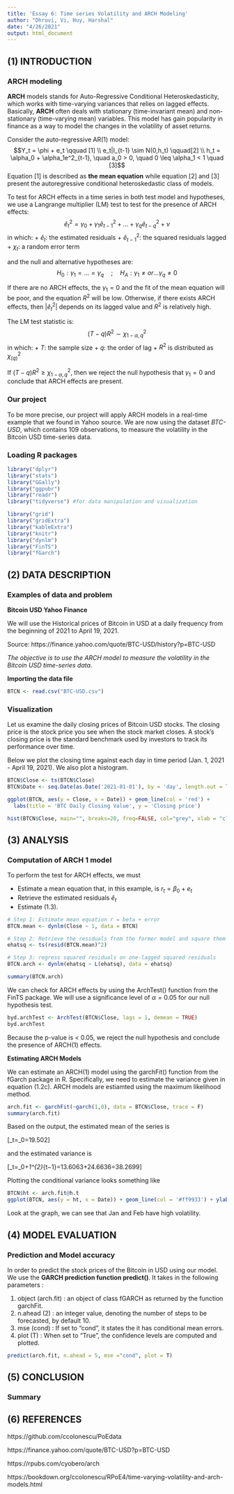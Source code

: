 ```yaml
---
title: 'Essay 6: Time series Volatility and ARCH Modeling'
author: "Dhruvi, Vi, Huy, Harshal"
date: "4/26/2021"
output: html_document
---
```


## (1) INTRODUCTION

### ARCH modeling 
**ARCH** models stands for Auto-Regressive Conditional Heteroskedasticity, which works with time-varying variances that relies on lagged effects. Basically, **ARCH** often deals with stationary (time-invariant mean) and non-stationary (time-varying mean) variables. This model has gain popularity in finance as a way to model the changes in the volatility of asset returns.

Consider the auto-regressive AR(1) model:
$$Y_t = \phi + e_t  \qquad [1] \\ 
e_t|I_{t-1} \sim N(0,h_t)  \qquad[2] \\
h_t = \alpha_0 + \alpha_1e^2_{t-1}, \quad a_0 > 0, \quad 0 \leq \alpha_1 < 1 \quad [3]$$ 
Equation [1] is described as **the mean equation** while equation [2] and [3] present the autoregressive conditional heteroskedastic class of models.

To test for ARCH effects in a time series in both test model and hypotheses, we use a Langrange multiplier (LM) test to test for the presence of ARCH effects:
$$ \hat{e}^2_t = \gamma_0 + \gamma_1\hat{e}^2_{t-1} +...+ \gamma_q\hat{e}^2_{t-q} + \nu
$$
in which:
  + $\hat{e}_t$: the estimated residuals
  + $\hat{e}^2_{t-1}$: the squared residuals lagged
  + $\chi_t$: a random error term

and the null and alternative hypotheses are:
$$H_0 : \gamma_1 = ... =  \gamma_q \quad ; \quad H_A :  \gamma_1 \ne or ... \gamma_q \ne 0$$

If there are no ARCH effects, the $\gamma_1 = 0$ and the fit of the mean equation will be poor, and the equation $R^2$ will be low. Otherwise, if there exists ARCH effects, then $|\hat{e}^2_t|$ depends on its lagged value and $R^2$ is relatively high.

The LM test statistic is:
$$(T-q)R^2 \sim \chi^2_{1-\alpha,q}$$
in which:
  + *T*: the sample size
  + *q*: the order of lag
  + $R^2$ is distributed as $\chi^2_{(q)}$

If $(T-q)R^2 \geq \chi^2_{1-\alpha,q}$, then we reject the null hypothesis that $\gamma_1 = 0$ and conclude that ARCH effects are present.


### Our project 
To be more precise, our project will apply ARCH models in a real-time example that we found in Yahoo source. We are now using the dataset *BTC-USD*, which contains 109 observations, to measure the volatility in the Bitcoin USD time-series data.

### Loading R packages

```r
library("dplyr")
library("stats")
library("GGally")
library("ggpubr")
library("readr")
library("tidyverse") #for data manipulation and visualization

library("grid")
library("gridExtra")
library("kableExtra")
library("knitr")
library("dynlm")
library("FinTS")
library("fGarch")
```

## (2) DATA DESCRIPTION

### Examples of data and problem

**Bitcoin USD Yahoo Finance**

We will use the Historical prices of Bitcoin in USD at a daily frequency from the beginning of 2021 to April 19, 2021.

Source: https://finance.yahoo.com/quote/BTC-USD/history?p=BTC-USD

*The objective is to use the ARCH model to measure the volatility in the Bitcoin USD time-series data.*

**Importing the data file**

```r
BTCN <- read.csv("BTC-USD.csv")
```

### Visualization

Let us examine the daily closing prices of Bitcoin USD stocks. The closing price is the stock price you see when the stock market closes. A stock's closing price is the standard benchmark used by investors to track its performance over time. 

Below we plot the closing time against each day in time period (Jan. 1, 2021 - April 19, 2021). We also plot a histogram.

```r
BTCN$Close <- ts(BTCN$Close)
BTCN$Date <- seq.Date(as.Date('2021-01-01'), by = 'day', length.out = length(BTCN$Close))

ggplot(BTCN, aes(y = Close, x = Date)) + geom_line(col = 'red') +
  labs(title = 'BTC Daily Closing Value', y = 'Closing price')

hist(BTCN$Close, main="", breaks=20, freq=FALSE, col="grey", xlab = "closing price") 
```

## (3) ANALYSIS

### Computation of ARCH 1 model

To perform the test for ARCH effects, we must

+ Estimate a mean equation that, in this example, is $r_t=β_0+e_t$
+ Retrieve the estimated residuals $\hat{e}_t$
+ Estimate (1.3).

```r
# Step 1: Estimate mean equation r = beta + error
BTCN.mean <- dynlm(Close ~ 1, data = BTCN)

# Step 2: Retrieve the residuals from the former model and square them
ehatsq <- ts(resid(BTCN.mean)^2)

# Step 3: regress squared residuals on one-lagged squared residuals
BTCN.arch <- dynlm(ehatsq ~ L(ehatsq), data = ehatsq)

summary(BTCN.arch)
```

We can check for ARCH effects by using the ArchTest() function from the FinTS package. We will use a significance level of $\alpha=0.05$ for our null hypothesis test.

```r
byd.archTest <- ArchTest(BTCN$Close, lags = 1, demean = TRUE)
byd.archTest
```

Because the p-value is < 0.05, we reject the null hypothesis and conclude the presence of ARCH(1) effects.
  
**Estimating ARCH Models**

We can estimate an ARCH(1) model using the garchFit() function from the fGarch package in R. Specifically, we need to estimate the variance given in equation (1.2c). ARCH models are estiamted using the maximum likelihood method.

```r
arch.fit <- garchFit(~garch(1,0), data = BTCN$Close, trace = F)
summary(arch.fit)

```

Based on the output, the estimated mean of the series is

\[\hat{r}_t=\hat{\beta}_0=19.502\]

and the estimated variance is

\[\hat{h}_t=\hat{\alpha}_0+\hat{\alpha}_1\hat{e}^{2}_{t−1}=13.6063+24.6636=38.2699\]


Plotting the conditional variance looks something like

```r
BTCN$ht <- arch.fit@h.t
ggplot(BTCN, aes(y = ht, x = Date)) + geom_line(col = '#ff9933') + ylab('Conditional Variance') + xlab('Date')

```

Look at the graph, we can see that Jan and Feb have high volatility.

## (4) MODEL EVALUATION

### Prediction and Model accuracy

In order to predict the stock prices of the Bitcoin in USD using our model. We use the **GARCH prediction function predict()**. 
It takes in the following parameters : 

1. object (arch.fit) : an object of class fGARCH as returned by the function garchFit. 
2. n.ahead (2) : an integer value, denoting the number of steps to be forecasted, by default 10. 
3. mse (cond) : If set to "cond", it states the it has conditional mean errors.
4. plot (T) : When set to "True", the confidence levels are computed and plotted. 

```r
predict(arch.fit, n.ahead = 5, mse ="cond", plot = T)
```

## (5) CONCLUSION

### Summary



## (6) REFERENCES

 https://github.com/ccolonescu/PoEdata
 
 https://finance.yahoo.com/quote/BTC-USD?p=BTC-USD
 
 https://rpubs.com/cyobero/arch
 
 https://bookdown.org/ccolonescu/RPoE4/time-varying-volatility-and-arch-models.html
 

